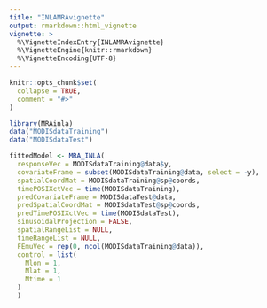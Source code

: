 ```yaml
---
title: "INLAMRAvignette"
output: rmarkdown::html_vignette
vignette: >
  %\VignetteIndexEntry{INLAMRAvignette}
  %\VignetteEngine{knitr::rmarkdown}
  %\VignetteEncoding{UTF-8}
---
```


```r
knitr::opts_chunk$set(
  collapse = TRUE,
  comment = "#>"
)
```

```r
library(MRAinla)
data("MODISdataTraining")
data("MODISdataTest")

fittedModel <- MRA_INLA(
  responseVec = MODISdataTraining@data$y,
  covariateFrame = subset(MODISdataTraining@data, select = -y),
  spatialCoordMat = MODISdataTraining@sp@coords,
  timePOSIXctVec = time(MODISdataTraining),
  predCovariateFrame = MODISdataTest@data,
  predSpatialCoordMat = MODISdataTest@sp@coords,
  predTimePOSIXctVec = time(MODISdataTest),
  sinusoidalProjection = FALSE,
  spatialRangeList = NULL, 
  timeRangeList = NULL, 
  FEmuVec = rep(0, ncol(MODISdataTraining@data)),
  control = list(
    Mlon = 1,
    Mlat = 1,
    Mtime = 1
  )
  )
```
